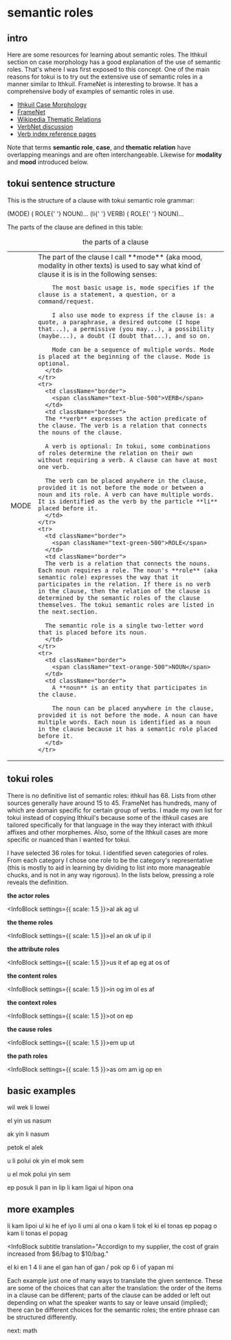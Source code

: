 
# semantic roles

## intro

Here are some resources for learning about semantic roles. The Ithkuil section on case morphology has a good explanation of the use of semantic roles. That's where I was first exposed to this concept. One of the main reasons for tokui is to try out the extensive use of semantic roles in a manner similar to Ithkuil. FrameNet is interesting to browse. It has a comprehensive body of examples of semantic roles in use.

- [Ithkuil Case Morphology](https://ithkuil.net/newithkuil_04_case.htm)
- [FrameNet](https://framenet.icsi.berkeley.edu/frameIndex)
- [Wikipedia Thematic Relations](https://en.wikipedia.org/wiki/Thematic_relation)
- [VerbNet discussion](https://verbs.colorado.edu/~mpalmer/projects/verbnet.html)
- [Verb index reference pages](https://uvi.colorado.edu/references_page)

Note that terms **semantic role**, **case**, and **thematic relation** have overlapping meanings and are often interchangeable. Likewise for **modality** and **mood** introduced below.

## tokui sentence structure

This is the structure of a clause with tokui semantic role grammar:

<span className="font-semibold text-lg">
  <span className="text-purple-500">(MODE)</span> (
  <span className="text-green-500">ROLE</span>{' '}
  <span className="text-orange-500">NOUN</span>)... (li{' '}
  <span className="text-blue-500">VERB</span>) (
  <span className="text-green-500">ROLE</span>{' '}
  <span className="text-orange-500">NOUN</span>)...
</span>

The parts of the clause are defined in this table:

<table className="table-auto">
  <caption>the parts of a clause</caption>
  <tbody>
    <tr>
      <td className="border">
        <span className="text-purple-500">MODE</span>
      </td>
      <td className="border">
        The part of the clause I call **mode** (aka mood, modality in other texts) is used to say what kind of clause it is is in the following senses:

        The most basic usage is, mode specifies if the clause is a statement, a question, or a command/request.

        I also use mode to express if the clause is: a quote, a paraphrase, a desired outcome (I hope that...), a permissive (you may...), a possibility (maybe...), a doubt (I doubt that...), and so on.

        Mode can be a sequence of multiple words. Mode is placed at the beginning of the clause. Mode is optional.
      </td>
    </tr>
    <tr>
      <td className="border">
        <span className="text-blue-500">VERB</span>
      </td>
      <td className="border">
      The **verb** expresses the action predicate of the clause. The verb is a relation that connects the nouns of the clause.

      A verb is optional: In tokui, some combinations of roles determine the relation on their own without requiring a verb. A clause can have at most one verb.

      The verb can be placed anywhere in the clause, provided it is not before the mode or between a noun and its role. A verb can have multiple words. It is identified as the verb by the particle **li** placed before it.
      </td>
    </tr>
    <tr>
      <td className="border">
        <span className="text-green-500">ROLE</span>
      </td>
      <td className="border">
      The verb is a relation that connects the nouns. Each noun requires a role. The noun's **role** (aka semantic role) expresses the way that it participates in the relation. If there is no verb in the clause, then the relation of the clause is determined by the semantic roles of the clause themselves. The tokui semantic roles are listed in the next.section.

      The semantic role is a single two-letter word that is placed before its noun.
      </td>
    </tr>
    <tr>
      <td className="border">
        <span className="text-orange-500">NOUN</span>
      </td>
      <td className="border">
        A **noun** is an entity that participates in the clause.

        The noun can be placed anywhere in the clause, provided it is not before the mode. A noun can have multiple words. Each noun is identified as a noun in the clause because it has a semantic role placed before it.
      </td>
    </tr>

  </tbody>
</table>

## tokui roles

There is no definitive list of semantic roles: ithkuil has 68. Lists from other sources generally have around 15 to 45. FrameNet has hundreds, many of which are domain specific for certain group of verbs. I made my own list for tokui instead of copying Ithkuil's because some of the ithkuil cases are tailored specifically for that language in the way they interact with ithkuil affixes and other morphemes. Also, some of the Ithkuil cases are more specific or nuanced than I wanted for tokui.

I have selected 36 roles for tokui. I identified seven categories of roles. From each category I chose one role to be the category's representative (this is mostly to aid in learning by dividing to list into more manageable chucks, and is not in any way rigorous). In the lists below, pressing a role reveals the definition.

<div className="border rounded-xl px-4">

**the actor roles**

<InfoBlock settings={{ scale: 1.5 }}>al ak ag ul</InfoBlock>

**the theme roles**

<InfoBlock settings={{ scale: 1.5 }}>el an ok uf ip il</InfoBlock>

**the attribute roles**

<InfoBlock settings={{ scale: 1.5 }}>us it ef ap eg at os of</InfoBlock>

**the content roles**

<InfoBlock settings={{ scale: 1.5 }}>in og im ol es af</InfoBlock>

**the context roles**

<InfoBlock settings={{ scale: 1.5 }}>ot on ep</InfoBlock>

**the cause roles**

<InfoBlock settings={{ scale: 1.5 }}>em up ut</InfoBlock>

**the path roles**

<InfoBlock settings={{ scale: 1.5 }}>as om am ig op en</InfoBlock>

</div>

## basic examples

<InfoBlock subtitle translation="I hope it doesn't rain.">wil wek li lowei</InfoBlock>

<InfoBlock subtitle translation="You're silly.">el yin us nasum</InfoBlock>

<InfoBlock subtitle translation="You're being silly.">ak yin li nasum</InfoBlock>

<InfoBlock subtitle translation="Hello, Alex.">petok el alek</InfoBlock>

<InfoBlock subtitle translation="What is your favorite food?">u li polui ok yin el mok sem</InfoBlock>

<InfoBlock subtitle translation="What is your favorite food?">u el mok polui yin sem</InfoBlock>

<InfoBlock subtitle translation="I'll give you the book tomorrow.">
  ep posuk li pan in lip
</InfoBlock>

<InfoBlock subtitle translation="Their cheerfulness is infuriating.">
  li kam ligai ul hipon ona
</InfoBlock>

## more examples

<InfoBlock subtitle translation="The way they're playing is delightful to see.">
  li kam lipoi ul ki he ef iyo li umi al ona
</InfoBlock>

<InfoBlock subtitle translation="Let's talk about our plans for the weekend.">
  o kam li tok el ki el tonas ep popag
</InfoBlock>

<InfoBlock subtitle translation="Let's plan our weekend.">
  o kam li tonas el popag
</InfoBlock>

<InfoBlock
  subtitle
  translation="Accordign to my supplier, the cost of grain increased from $6/bag to $10/bag."
>
  el ki en 1 4 li ane el gan han of gan / pok op 6 i of yapan mi
</InfoBlock>

Each example just one of many ways to translate the given sentence. These are some of the choices that can alter the translation: the order of the items in a clause can be different; parts of the clause can be added or left out depending on what the speaker wants to say or leave unsaid (implied); there can be different choices for the semantic roles; the entire phrase can be structured differently.

<Link href="/docs/math">next: math</Link>